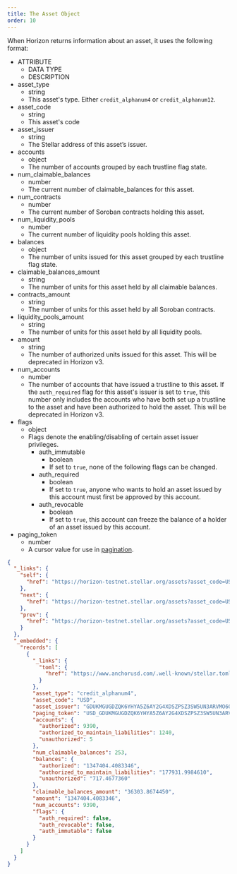 ```yaml
---
title: The Asset Object
order: 10
---
```



When Horizon returns information about an asset, it uses the following format:

<AttributeTable>

- ATTRIBUTE
  - DATA TYPE
  - DESCRIPTION
- asset_type
  - string
  - This asset's type. Either `credit_alphanum4` or `credit_alphanum12`.
- asset_code
  - string
  - This asset's code
- asset_issuer
  - string
  - The Stellar address of this asset’s issuer.
- accounts
  - object
  - The number of accounts grouped by each trustline flag state.
- num_claimable_balances
  - number
  - The current number of claimable_balances for this asset.
- num_contracts
  - number
  - The current number of Soroban contracts holding this asset.
- num_liquidity_pools
  - number
  - The current number of liquidity pools holding this asset.
- balances
  - object
  - The number of units issued for this asset grouped by each trustline flag state.
- claimable_balances_amount
  - string
  - The number of units for this asset held by all claimable balances.
- contracts_amount
  - string
  - The number of units for this asset held by all Soroban contracts.
- liquidity_pools_amount
  - string
  - The number of units for this asset held by all liquidity pools.
- amount
  - string
  - The number of authorized units issued for this asset. This will be deprecated in Horizon v3.
- num_accounts
  - number
  - The number of accounts that have issued a trustline to this asset. If the `auth_required` flag for this asset's issuer is set to `true`, this number only includes the accounts who have both set up a trustline to the asset and have been authorized to hold the asset. This will be deprecated in Horizon v3.
- flags
  - object
  - Flags denote the enabling/disabling of certain asset issuer privileges.
    - auth_immutable
      - boolean
      - If set to `true`, none of the following flags can be changed.
    - auth_required
      - boolean
      - If set to `true`, anyone who wants to hold an asset issued by this account must first be approved by this account.
    - auth_revocable
      - boolean
      - If set to `true`, this account can freeze the balance of a holder of an asset issued by this account.
- paging_token
  - number
  - A cursor value for use in [pagination](../../structure/pagination/README.mdx).

</AttributeTable>

<ExampleResponse>

```json
{
  "_links": {
    "self": {
      "href": "https://horizon-testnet.stellar.org/assets?asset_code=USD\u0026asset_issuer=GDUKMGUGDZQK6YHYA5Z6AY2G4XDSZPSZ3SW5UN3ARVMO6QSRDWP5YLEX\u0026cursor=\u0026limit=10\u0026order=asc"
    },
    "next": {
      "href": "https://horizon-testnet.stellar.org/assets?asset_code=USD\u0026asset_issuer=GDUKMGUGDZQK6YHYA5Z6AY2G4XDSZPSZ3SW5UN3ARVMO6QSRDWP5YLEX\u0026cursor=USD_GDUKMGUGDZQK6YHYA5Z6AY2G4XDSZPSZ3SW5UN3ARVMO6QSRDWP5YLEX_credit_alphanum4\u0026limit=10\u0026order=asc"
    },
    "prev": {
      "href": "https://horizon-testnet.stellar.org/assets?asset_code=USD\u0026asset_issuer=GDUKMGUGDZQK6YHYA5Z6AY2G4XDSZPSZ3SW5UN3ARVMO6QSRDWP5YLEX\u0026cursor=USD_GDUKMGUGDZQK6YHYA5Z6AY2G4XDSZPSZ3SW5UN3ARVMO6QSRDWP5YLEX_credit_alphanum4\u0026limit=10\u0026order=desc"
    }
  },
  "_embedded": {
    "records": [
      {
        "_links": {
          "toml": {
            "href": "https://www.anchorusd.com/.well-known/stellar.toml"
          }
        },
        "asset_type": "credit_alphanum4",
        "asset_code": "USD",
        "asset_issuer": "GDUKMGUGDZQK6YHYA5Z6AY2G4XDSZPSZ3SW5UN3ARVMO6QSRDWP5YLEX",
        "paging_token": "USD_GDUKMGUGDZQK6YHYA5Z6AY2G4XDSZPSZ3SW5UN3ARVMO6QSRDWP5YLEX_credit_alphanum4",
        "accounts": {
          "authorized": 9390,
          "authorized_to_maintain_liabilities": 1240,
          "unauthorized": 5
        },
        "num_claimable_balances": 253,
        "balances": {
          "authorized": "1347404.4083346",
          "authorized_to_maintain_liabilities": "177931.9984610",
          "unauthorized": "717.4677360"
        },
        "claimable_balances_amount": "36303.8674450",
        "amount": "1347404.4083346",
        "num_accounts": 9390,
        "flags": {
          "auth_required": false,
          "auth_revocable": false,
          "auth_immutable": false
        }
      }
    ]
  }
}
```

</ExampleResponse>
